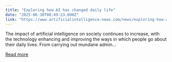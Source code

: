 ```yaml
---
title: "Exploring how AI has changed daily life"
date: "2025-06-30T08:49:23.000Z"
link: "https://www.artificialintelligence-news.com/news/exploring-how-ai-has-changed-daily-life/"
---
```


The impact of artificial intelligence on society continues to increase, with the technology enhancing and improving the ways in which people go about their daily lives. From carrying out mundane admin...

[Read more](https://www.artificialintelligence-news.com/news/exploring-how-ai-has-changed-daily-life/)
